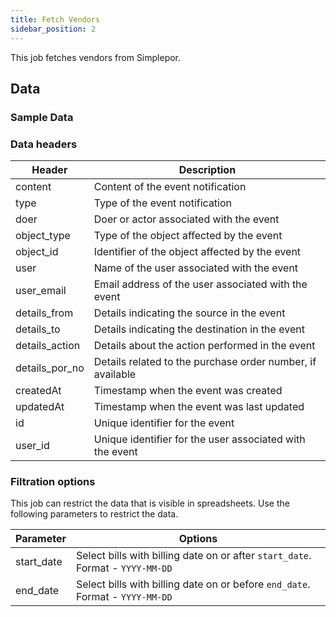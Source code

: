 ```yaml
---
title: Fetch Vendors
sidebar_position: 2
---
```


This job fetches vendors from Simplepor. 

<AddJob
  template="gsheet_simplepor_db_vendors"
/>

## Data

### Sample Data

<Gsheet
  src="https://docs.google.com/spreadsheets/d/14xpjjn0KR9oWi4zoM7JEfvAuiwR5ybX_0dVTZxmmwRI/edit#gid=548360923"
/>


### Data headers

| Header           | Description                                              |
|------------------|----------------------------------------------------------|
| content          | Content of the event notification                        |
| type             | Type of the event notification                           |
| doer             | Doer or actor associated with the event                  |
| object_type      | Type of the object affected by the event                  |
| object_id        | Identifier of the object affected by the event            |
| user             | Name of the user associated with the event                |
| user_email       | Email address of the user associated with the event      |
| details_from     | Details indicating the source in the event                |
| details_to       | Details indicating the destination in the event           |
| details_action   | Details about the action performed in the event           |
| details_por_no   | Details related to the purchase order number, if available|
| createdAt        | Timestamp when the event was created                     |
| updatedAt        | Timestamp when the event was last updated                |
| id               | Unique identifier for the event                          |
| user_id          | Unique identifier for the user associated with the event  |



### Filtration options

This job can restrict the data that is visible in spreadsheets. Use the following parameters to restrict the data.

| Parameter | Options |
|----|----|
| start_date | Select bills with billing date on or after `start_date`. Format - `YYYY-MM-DD` |
| end_date | Select bills with billing date on or before `end_date`. Format - `YYYY-MM-DD` |

<!---
## Others

### Similar jobs

Similar sort of data can be achieved by using get accounting transaction job and filtering it by invoice type. 

### Reports that use this job

Here are some of the report templates that use this job: 
-->